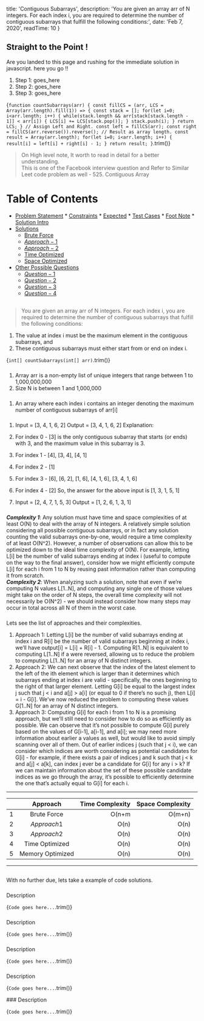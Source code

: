 
  title: 'Contiguous Subarrays',
  description: 'You are given an array arr of N integers. For each index i, you are required to determine the number of contiguous subarrays that fulfill the following conditions:',
  date: 'Feb 7, 2020',
  readTime: 10
}



## Straight to the Point !
Are you landed to this page and rushing for the immediate solution in javascript. here you go !!
1. Step 1: goes_here
1. Step 2: goes_here
1. Step 3: goes_here

<CodeBlock>{`
function countSubarrays(arr) {
  const fillCS = (arr, LCS = Array(arr.length).fill(1)) => {
    const stack = [];
    for(let i=0; i<arr.length; i++) {
      while(stack.length && arr[stack[stack.length - 1]] < arr[i]) {
        LCS[i] += LCS[stack.pop()];
      }
      stack.push(i);
    }
    return LCS;
  }
  // Assign Left and Right.
  const left = fillCS(arr);
  const right = fillCS(arr.reverse()).reverse();
  // Result as array length.
  const result = Array(arr.length);
  for(let i=0; i<arr.length; i++) {
    result[i] = left[i] + right[i] - 1;
  }
  return result;
}
`.trim()}</CodeBlock>

> On High level note, It worth to read in detail for a better understanding.  
> This is one of the Facebook interview question and Refer to Similar Leet code problem as well - <ExternalLink url="https://leetcode.com/problems/contiguous-array/">525. Contiguous Array</ExternalLink>

Table of Contents
=================

   * [Problem Statement](#problem-statement)
    * [Constraints](#constraints)
    * [Expected](#expected)
    * [Test Cases](#test-cases)
    * [Foot Note](#foot-note)
    * [Solution Intro](#solution-intro)
   * [Solutions](#solutions)
      * [Brute Force](#brute-force)
      * [$Approach-1$](#$Approach-1$)
      * [$Approach-2$](#$Approach-2$)
      * [Time Optimized](#time-optimized)
      * [Space Optimized](#space-optimized)
   * [Other Possible Questions](#other-questions)
      * [$Question-1$](#$Question-1$)
      * [$Question-2$](#$Question-2$)
      * [$Question-3$](#$Question-3$)
      * [$Question-4$](#$Question-4$)

## <AnchorLink label="Problem Statement" name />
> You are given an array arr of N integers. For each index i, you are required to determine the number of contiguous subarrays that fulfill the following conditions:
1. The value at index i must be the maximum element in the contiguous subarrays, and
1. These contiguous subarrays must either start from or end on index i.

<CodeBlock>{`
int[] countSubarrays(int[] arr)
`.trim()}</CodeBlock>

### <AnchorLink label="Constraints" name />
1. Array arr is a non-empty list of unique integers that range between 1 to 1,000,000,000
1. Size N is between 1 and 1,000,000

### <AnchorLink label="Expected" name />
1. An array where each index i contains an integer denoting the maximum number of contiguous subarrays of arr[i]

### <AnchorLink label="Test Cases" name />
1. Input = [3, 4, 1, 6, 2] Output = [3, 4, 1, 6, 2]
Explanation:
1. For index 0 - [3] is the only contiguous subarray that starts (or ends) with 3, and the maximum value in this subarray is 3.
1. For index 1 - [4], [3, 4], [4, 1]
1. For index 2 - [1]
1. For index 3 - [6], [6, 2], [1, 6], [4, 1, 6], [3, 4, 1, 6]
1. For index 4 - [2]
So, the answer for the above input is [1, 3, 1, 5, 1]

1. Input = [2, 4, 7, 1, 5, 3] Output = [1, 2, 6, 1, 3, 1]

### <AnchorLink label="Foot Note" name />
***Complexity 1***: Any solution must have time and space complexities of at least O(N) to deal with the array of N integers. A relatively simple solution considering all possible contiguous subarrays, or in fact any solution counting the valid subarrays one-by-one, would require a time complexity of at least O(N^2). However, a number of observations can allow this to be optimized down to the ideal time complexity of O(N). For example, letting L[i] be the number of valid subarrays ending at index i (useful to compute on the way to the final answer), consider how we might efficiently compute L[i] for each i from 1 to N by reusing past information rather than computing it from scratch.  
***Complexity 2***: When analyzing such a solution, note that even if we’re computing N values L[1..N], and computing any single one of those values might take on the order of N steps, the overall time complexity will not necessarily be O(N^2) - we should instead consider how many steps may occur in total across all N of them in the worst case.

### <AnchorLink label="Solution Intro" name />
Lets see the list of approaches and their complexities.
1. Approach 1: Letting L[i] be the number of valid subarrays ending at index i and R[i] be the number of valid subarrays beginning at index i, we’ll have output[i] = L[i] + R[i] - 1. Computing R[1..N] is equivalent to computing L[1..N] if a were reversed, allowing us to reduce the problem to computing L[1..N] for an array of N distinct integers.
1. Approach 2: We can next observe that the index of the latest element to the left of the ith element which is larger than it determines which subarrays ending at index i are valid - specifically, the ones beginning to the right of that larger element. Letting G[i] be equal to the largest index j such that j < i and a[j] > a[i] (or equal to 0 if there’s no such j), then L[i] = i - G[i]. We’ve now reduced the problem to computing these values G[1..N] for an array of N distinct integers.
1. Approach 3: Computing G[i] for each i from 1 to N is a promising approach, but we’ll still need to consider how to do so as efficiently as possible. We can observe that it’s not possible to compute G[i] purely based on the values of G[i-1], a[i-1], and a[i]; we may need more information about earlier a values as well, but would like to avoid simply scanning over all of them. Out of earlier indices j (such that j < i), we can consider which indices are worth considering as potential candidates for G[i] - for example, if there exists a pair of indices j and k such that j < k and a[j] < a[k], can index j ever be a candidate for G[i] for any i > k? If we can maintain information about the set of these possible candidate indices as we go through the array, it’s possible to efficiently determine the one that’s actually equal to G[i] for each i.

- - -
|    | Approach |  Time Complexity |  Space Complexity |
|----------|:-------------:|------:|------:|
| 1 |  Brute Force | O(n+m | O(m+n) |
| 2 |  $Approach 1$ | O(n) | O(n) |
| 3 |  $Approach 2$ | O(n) | O(n) |
| 4 | Time Optimized | O(n) | O(n) |
| 5 | Memory Optimized | O(n) | O(n) |

- - -

## <AnchorLink label="Solutions" name />
With no further due, lets take a example of code solutions.

### <AnchorLink label="Brute Force" name />
Description

<CodeBlock>{`
Code goes here...
`.trim()}</CodeBlock>

<BigO type="time" value="n+m" />
<BigO type="space" value="n+m" />

### <AnchorLink label="$Approach-1$" name />
Description

<CodeBlock>{`
Code goes here...
`.trim()}</CodeBlock>

<BigO type="time" value="n+m" />
<BigO type="space" value="n+m" />

### <AnchorLink label="$Approach-2$" name />
Description

<CodeBlock>{`
Code goes here...
`.trim()}</CodeBlock>

<BigO type="time" value="n+m" />
<BigO type="space" value="n+m" />

### <AnchorLink label="$Time-Optimized$" name />
Description

<CodeBlock>{`
Code goes here...
`.trim()}</CodeBlock>

<BigO type="time" value="n+m" />
<BigO type="space" value="n+m" />
### <AnchorLink label="$Space-Optimized$" name />
Description

<CodeBlock>{`
Code goes here...
`.trim()}</CodeBlock>

<BigO type="time" value="n+m" />
<BigO type="space" value="n+m" />

